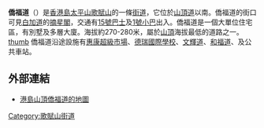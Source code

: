 {{Infobox Hong Kong Road
| 中文街道名稱 = 僑福道
| 英文街道名稱 = Guildford Road
| 圖片 = File:HK Peak Guildford Road Mansfield Road 2.JPG
| 圖片說明 = 僑福道
| 路段總長度 = 0.5
| 車速限制 = 
| 行車線數量 = 2線雙程
| 所在地區 = [[香港島|香港島]][[山頂區|山頂區]]
| 起點 = [[山頂道|山頂道]]
| 終點 = 僑福道休憩花園
| 通車日期 =
}}
'''僑福道'''（{{lang-en|'''Guildford Road'''}}）是[[香港島|香港島]][[太平山_(香港)|太平山]][[歌賦山|歌賦山]]的一條[[街道|街道]]，它位於[[山頂道|山頂道]]以南。僑福道的街口可見[[白加道|白加道]]的[[摘星閣|摘星閣]]，交通有[[新巴15線|15號巴士]]及[[香港島專線小巴1號線|1號小巴]]出入。僑福道是一個大單位住宅區，有別墅及多層大廈。海拔約270-280米，屬於[[太平山_(香港)|山頂]]海拔最低的道路之一。
[[file:_HK_Peak_Guildford_Road_bus_15.JPG|thumb]]
僑福道沿途設施有[[惠康超級市場|惠康超級市場]]、[[德瑞國際學校|德瑞國際學校]]、[[文輝道|文輝道]]、[[和福道|和福道]]、及公共車站。

==外部連結==
{{commonscat|Guildford Road, Hong Kong|僑福道}}
* [http://www.centamap.com/scripts/centamap2.asp?lg=B5&cx=834705&cy=814180&zm=3&mx=834705&my=814180&ms=2&sx=&sy=&ss=0&sl=&vm=&lb=&ly= 港島山頂僑福道的地圖] {{Wayback|url=http://www.centamap.com/scripts/centamap2.asp?lg=B5&cx=834705&cy=814180&zm=3&mx=834705&my=814180&ms=2&sx=&sy=&ss=0&sl=&vm=&lb=&ly= |date=20070929103233 }}

{{HK-road-stub}}

[[Category:歌賦山街道|Category:歌賦山街道]]